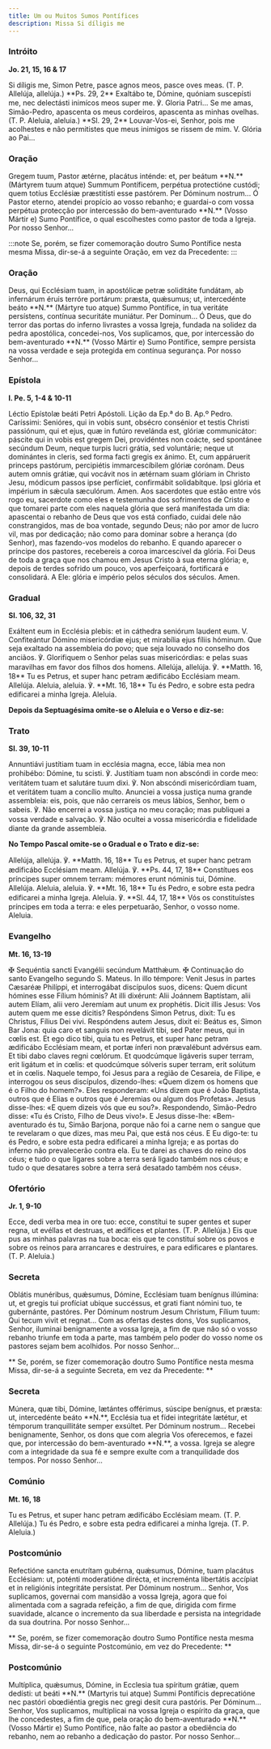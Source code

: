 ```yaml
---
title: Um ou Muitos Sumos Pontífices
description: Missa Si díligis me
---
```


### Intróito

**Jo. 21, 15, 16 & 17**

<div class="side-by-side not-content">
  <span>
    Si díligis me, Simon Petre, pasce agnos meos, pasce oves meas. (T. P.
    Allelúja, allelúja.) **Ps. 29, 2** Exaltábo te, Dómine, quóniam suscepísti
    me, nec delectásti inimícos meos super me. ℣. Gloria Patri...
  </span>
  <span>
    Se me amas, Simão-Pedro, apascenta os meus cordeiros, apascenta as minhas
    ovelhas. (T. P. Aleluia, aleluia.) **Sl. 29, 2** Louvar-Vos-ei, Senhor, pois
    me acolhestes e não permitistes que meus inimigos se rissem de mim. V.
    Glória ao Pai...
  </span>
</div>

### Oração

<div class="side-by-side not-content">
  <span>
    Gregem tuum, Pastor ætérne, placátus inténde: et, per beátum **N.**
    (Mártyrem tuum atque) Summum Pontíficem, perpétua protectióne custódi; quem
    totíus Ecclésiæ præstitísti esse pastórem. Per Dóminum nostrum...
  </span>
  <span>
    Ó Pastor eterno, atendei propício ao vosso rebanho; e guardai-o com vossa
    perpétua protecção por intercessão do bem-aventurado **N.** (Vosso Mártir e)
    Sumo Pontífice, o qual escolhestes como pastor de toda a Igreja. Por nosso
    Senhor...
  </span>
</div>

:::note
Se, porém, se fizer comemoração doutro Sumo Pontífice nesta mesma Missa,
dir-se-á a seguinte Oração, em vez da Precedente:
:::

### Oração

<div class="side-by-side not-content">
  <span>
    Deus, qui Ecclésiam tuam, in apostólicæ petræ soliditáte fundátam, ab
    infernárum éruis terróre portárum: præsta, quǽsumus; ut, intercedénte beáto
    **N.** (Mártyre tuo atque) Summo Pontífice, in tua veritáte persístens,
    contínua securitáte muniátur. Per Dominum...
  </span>
  <span>
    Ó Deus, que do terror das portas do inferno livrastes a vossa Igreja,
    fundada na solidez da pedra apostólica, concedei-nos, Vos suplicamos, que,
    por intercessão do bem-aventurado **N.** (Vosso Mártir e) Sumo Pontífice,
    sempre persista na vossa verdade e seja protegida em contínua segurança. Por
    nosso Senhor...
  </span>
</div>

### Epístola

**l. Pe. 5, 1-4 & 10-11**

<div class="side-by-side not-content">
  <span>Léctio Epístolæ beáti Petri Apóstoli.</span>
  <span>Lição da Ep.ª do B. Ap.º Pedro.</span>
  <span>
    Caríssimi: Senióres, qui in vobis sunt, obsécro consénior et testis Christi
    passiónum, qui et ejus, quæ in futúro revelánda est, glóriæ communicátor:
    páscite qui in vobis est gregem Dei, providéntes non coácte, sed spontánee
    secúndum Deum, neque turpis lucri grátia, sed voluntárie; neque ut
    dominántes in cleris, sed forma facti gregis ex ánimo. Et, cum appáruerit
    princeps pastórum, percipiétis immarcescíbilem glóriæ corónam. Deus autem
    omnis grátiæ, qui vocávit nos in ætérnam suam glóriam in Christo Jesu,
    módicum passos ipse perfíciet, confirmábit solidabítque. Ipsi glória et
    impérium in sǽcula sæculórum. Amen.
  </span>
  <span>
    Aos sacerdotes que estão entre vós rogo eu, sacerdote como eles e testemunha
    dos sofrimentos de Cristo e que tomarei parte com eles naquela glória que
    será manifestada um dia: apascentai o rebanho de Deus que vos está confiado,
    cuidai dele não constrangidos, mas de boa vontade, segundo Deus; não por
    amor de lucro vil, mas por dedicação; não como para dominar sobre a herança
    (do Senhor), mas fazendo-vos modelos do rebanho. E quando aparecer o
    príncipe dos pastores, recebereis a coroa imarcescível da glória. Foi Deus
    de toda a graça que nos chamou em Jesus Cristo à sua eterna glória; e,
    depois de terdes sofrido um pouco, vos aperfeiçoará, fortificará e
    consolidará. A Ele: glória e império pelos séculos dos séculos. Amen.
  </span>
</div>

### Gradual

**Sl. 106, 32, 31**

<div class="side-by-side not-content">
  <span>
    Exáltent eum in Ecclésia plebis: et in cáthedra seniórum laudent eum. V.
    Confiteántur Dómino misericórdiæ ejus; et mirabília ejus fíliis hóminum.
  </span>
  <span>
    Que seja exaltado na assembleia do povo; que seja louvado no conselho dos
    anciãos. ℣. Glorifiquem o Senhor pelas suas misericórdias: e pelas suas
    maravilhas em favor dos filhos dos homens.
  </span>
  <span>
    Allelúja, allelúja. ℣. **Matth. 16, 18** Tu es Petrus, et super hanc petram
    ædificábo Ecclésiam meam. Allelúja.
  </span>
  <span>
    Aleluia, aleluia. ℣. **Mt. 16, 18** Tu és Pedro, e sobre esta pedra
    edificarei a minha Igreja. Aleluia.
  </span>
</div>

**Depois da Septuagésima omite-se o Aleluia e o Verso e diz-se:**

### Trato

**Sl. 39, 10-11**

<div class="side-by-side not-content">
  <span>
    Annuntiávi justítiam tuam in ecclésia magna, ecce, lábia mea non prohibébo:
    Dómine, tu scisti. ℣. Justítiam tuam non abscóndi in corde meo: veritátem
    tuam et salutáre tuum dixi. ℣. Non abscóndi misericórdiam tuam, et veritátem
    tuam a concílio multo.
  </span>
  <span>
    Anunciei a vossa justiça numa grande assembleia: eis, pois, que não
    cerrareis os meus lábios, Senhor, bem o sabeis. ℣. Não encerrei a vossa
    justiça no meu coração; mas publiquei a vossa verdade e salvação. ℣. Não
    ocultei a vossa misericórdia e fidelidade diante da grande assembleia.
  </span>
</div>

**No Tempo Pascal omite-se o Gradual e o Trato e diz-se:**

<div class="side-by-side not-content">
  <span>
    Allelúja, allelúja. ℣. **Matth. 16, 18** Tu es Petrus, et super hanc petram
    ædificábo Ecclésiam meam. Allelúja. ℣. **Ps. 44, 17, 18** Constítues eos
    príncipes super omnem terram: mémores erunt nóminis tui, Dómine. Allelúja.
  </span>
  <span>
    Aleluia, aleluia. ℣. **Mt. 16, 18** Tu és Pedro, e sobre esta pedra
    edificarei a minha Igreja. Aleluia. ℣. **Sl. 44, 17, 18** Vós os
    constituístes príncipes em toda a terra: e eles perpetuarão, Senhor, o vosso
    nome. Aleluia.
  </span>
</div>

### Evangelho

**Mt. 16, 13-19**

<div class="side-by-side not-content">
  <span>
    <span class="text-red-500">✠</span> Sequéntia sancti Evangélii secúndum
    Matthǽum.
  </span>
  <span>
    <span class="text-red-500">✠</span> Continuação do santo Evangelho segundo
    S. Mateus.
  </span>
  <span>
    In illo témpore: Venit Jesus in partes Cæsaréæ Philíppi, et interrogábat
    discípulos suos, dicens: Quem dicunt hómines esse Fílium hóminis? At illi
    dixérunt: Alii Joánnem Baptístam, alii autem Elíam, alii vero Jeremíam aut
    unum ex prophétis. Dicit illis Jesus: Vos autem quem me esse dícitis?
    Respóndens Simon Petrus, dixit: Tu es Christus, Fílius Dei vivi. Respóndens
    autem Jesus, dixit ei: Beátus es, Simon Bar Jona: quia caro et sanguis non
    revelávit tibi, sed Pater meus, qui in cœlis est. Et ego dico tibi, quia tu
    es Petrus, et super hanc petram ædificábo Ecclésiam meam, et portæ ínferi
    non prævalébunt advérsus eam. Et tibi dabo claves regni cœlórum. Et
    quodcúmque ligáveris super terram, erit ligátum et in cœlis: et quodcúmque
    sólveris super terram, erit solútum et in cœlis.
  </span>
  <span>
    Naquele tempo, foi Jesus para a região de Cesareia, de Filipe, e interrogou
    os seus discípulos, dizendo-lhes: «Quem dizem os homens que é o Filho do
    homem?». Eles responderam: «Uns dizem que é João Baptista, outros que é
    Elias e outros que é Jeremias ou algum dos Profetas». Jesus disse-lhes: «E
    quem dizeis vós que eu sou?». Respondendo, Simão-Pedro disse: «Tu és Cristo,
    Filho de Deus vivo!». E Jesus disse-lhe: «Bem-aventurado és tu, Simão
    Barjona, porque não foi a carne nem o sangue que te revelaram o que dizes,
    mas meu Pai, que está nos céus. E Eu digo-te: tu és Pedro, e sobre esta
    pedra edificarei a minha Igreja; e as portas do inferno não prevalecerão
    contra ela. Eu te darei as chaves do reino dos céus; e tudo o que ligares
    sobre a terra será ligado também nos céus; e tudo o que desatares sobre a
    terra será desatado também nos céus».
  </span>
</div>

### Ofertório

**Jr. 1, 9-10**

<div class="side-by-side not-content">
  <span>
    Ecce, dedi verba mea in ore tuo: ecce, constítui te super gentes et super
    regna, ut evéllas et destruas, et ædífices et plantes. (T. P. Allelúja.)
  </span>
  <span>
    Eis que pus as minhas palavras na tua boca: eis que te constituí sobre os
    povos e sobre os reinos para arrancares e destruíres, e para edificares e
    plantares. (T. P. Aleluia.)
  </span>
</div>

### Secreta

<div class="side-by-side not-content">
  <span>
    Oblátis munéribus, quǽsumus, Dómine, Ecclésiam tuam benígnus illúmina: ut,
    et gregis tui profíciat ubique succéssus, et grati fiant nómini tuo, te
    gubernánte, pastóres. Per Dóminum nostrum Jesum Christum, Fílium tuum: Qui
    tecum vivit et regnat...
  </span>
  <span>
    Com as ofertas destes dons, Vos suplicamos, Senhor, iluminai benignamente a
    vossa Igreja, a fim de que não só o vosso rebanho triunfe em toda a parte,
    mas também pelo poder do vosso nome os pastores sejam bem acolhidos. Por
    nosso Senhor...
  </span>
</div>

**
Se, porém, se fizer comemoração doutro Sumo Pontífice nesta mesma Missa,
dir-se-á a seguinte Secreta, em vez da Precedente:
**

### Secreta

<div class="side-by-side not-content">
  <span>
    Múnera, quæ tibi, Dómine, lætántes offérimus, súscipe benígnus, et præsta:
    ut, intercedénte beáto **N.**, Ecclésia tua et fídei integritáte lætétur, et
    témporum tranquillitáte semper exsúltet. Per Dóminum nostrum...
  </span>
  <span>
    Recebei benignamente, Senhor, os dons que com alegria Vos oferecemos, e
    fazei que, por intercessão do bem-aventurado **N.**, a vossa. Igreja se
    alegre com a integridade da sua fé e sempre exulte com a tranquilidade dos
    tempos. Por nosso Senhor...
  </span>
</div>

### Comúnio

**Mt. 16, 18**

<div class="side-by-side not-content">
  <span>
    Tu es Petrus, et super hanc petram ædificábo Ecclésiam meam. (T. P.
    Allelúja.)
  </span>
  <span>
    Tu és Pedro, e sobre esta pedra edificarei a minha Igreja. (T. P. Aleluia.)
  </span>
</div>

### Postcomúnio

<div class="side-by-side not-content">
  <span>
    Refectióne sancta enutrítam gubérna, quǽsumus, Dómine, tuam placátus
    Ecclésiam: ut, poténti moderatióne dirécta, et increménta libertátis
    accípiat et in religiónis integritáte persístat. Per Dóminum nostrum...
  </span>
  <span>
    Senhor, Vos suplicamos, governai com mansidão a vossa Igreja, agora que foi
    alimentada com a sagrada refeição, a fim de que, dirigida com firme
    suavidade, alcance o incremento da sua liberdade e persista na integridade
    da sua doutrina. Por nosso Senhor...
  </span>
</div>

**
Se, porém, se fizer comemoração doutro Sumo Pontífice nesta mesma Missa,
dir-se-á o seguinte Postcomúnio, em vez do Precedente:
**

### Postcomúnio

<div class="side-by-side not-content">
  <span>
    Multíplica, quǽsumus, Dómine, in Ecclesia tua spíritum grátiæ, quem dedísti:
    ut beáti **N.** (Martyris tui atque) Summi Pontíficis deprecatióne nec
    pastóri obœdiéntia gregis nec gregi desit cura pastóris. Per Dóminum...
  </span>
  <span>
    Senhor, Vos suplicamos, multiplicai na vossa Igreja o espírito da graça, que
    lhe concedestes, a fim de que, pela oração do bem-aventurado **N.** (Vosso
    Mártir e) Sumo Pontífice, não falte ao pastor a obediência do rebanho, nem
    ao rebanho a dedicação do pastor. Por nosso Senhor...
  </span>
</div>
